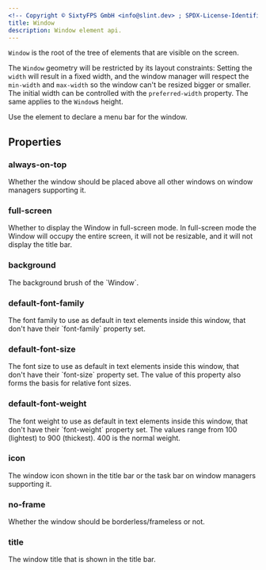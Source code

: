 ```yaml
---
<!-- Copyright © SixtyFPS GmbH <info@slint.dev> ; SPDX-License-Identifier: MIT -->
title: Window
description: Window element api.
---
```


`Window` is the root of the tree of elements that are visible on the screen.

The `Window` geometry will be restricted by its layout constraints: Setting the `width` will result in a fixed width,
and the window manager will respect the `min-width` and `max-width` so the window can't be resized bigger
or smaller. The initial width can be controlled with the `preferred-width` property. The same applies to the `Window`s height.

Use the <Link type="MenuBar" /> element to declare a menu bar for the window.

## Properties

### always-on-top
<SlintProperty propName="always-on-top" typeName="bool" defaultValue="false">
Whether the window should be placed above all other windows on window managers supporting it.
</SlintProperty>

### full-screen
<SlintProperty propName="full-screen" typeName="bool" defaultValue="true if 'SLINT_FULLSCREEN' environment variable is set, otherwise false ">
Whether to display the Window in full-screen mode. In full-screen mode the Window will occupy the entire screen, it will not be resizable, and it will not display the title bar.
</SlintProperty>

### background
<SlintProperty propName="background" typeName="brush" defaultValue="depends on the style">
The background brush of the `Window`.
</SlintProperty>

### default-font-family
<SlintProperty propName="default-font-family" typeName="string">
The font family to use as default in text elements inside this window, that don't have their `font-family` property set.
</SlintProperty>

### default-font-size
<SlintProperty propName="default-font-size" typeName="length" defaultValue="0" propertyVisibility="in-out">
The font size to use as default in text elements inside this window, that don't have their `font-size` property set. The value of this property also forms the basis for relative font sizes.
</SlintProperty>

### default-font-weight
<SlintProperty propName="default-font-weight" typeName="int"  >
The font weight to use as default in text elements inside this window, that don't have their `font-weight` property set. The values range from 100 (lightest) to 900 (thickest). 400 is the normal weight.
</SlintProperty>

### icon
<SlintProperty propName="icon" typeName="image">
The window icon shown in the title bar or the task bar on window managers supporting it.
</SlintProperty>

### no-frame
<SlintProperty propName="no-frame" typeName="bool" defaultValue="false">
Whether the window should be borderless/frameless or not.
</SlintProperty>

### title
<SlintProperty propName="title" typeName="string">
The window title that is shown in the title bar.
</SlintProperty>
